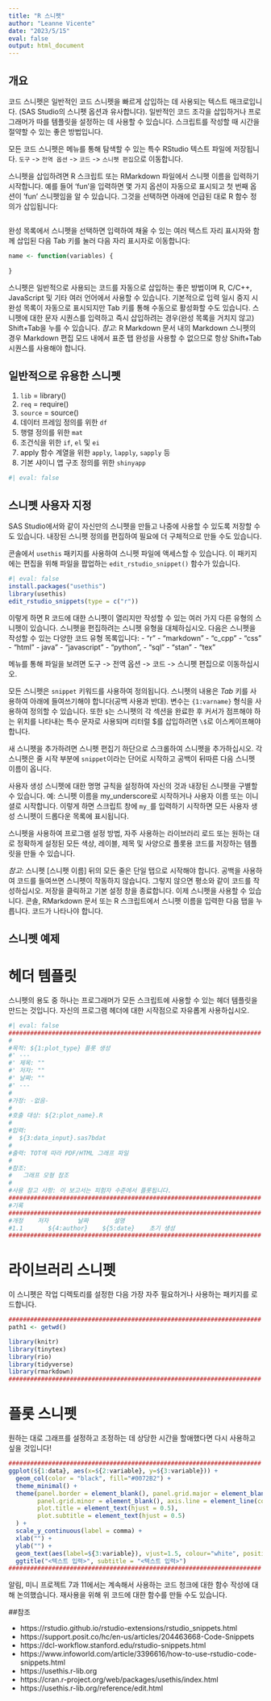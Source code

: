 ```yaml
---
title: "R 스니펫"
author: "Leanne Vicente"
date: "2023/5/15"
eval: false
output: html_document
---
```


## 개요

코드 스니펫은 일반적인 코드 스니펫을 빠르게 삽입하는 데 사용되는 텍스트 매크로입니다. (SAS Studio의 스니펫 옵션과 유사합니다). 일반적인 코드 조각을 삽입하거나 프로그래머가 따를 템플릿을 설정하는 데 사용할 수 있습니다. 스크립트를 작성할 때 시간을 절약할 수 있는 좋은 방법입니다.

모든 코드 스니펫은 메뉴를 통해 탐색할 수 있는 특수 RStudio 텍스트 파일에 저장됩니다.
`도구` -> `전역 옵션` -> `코드` -> `스니펫 편집`으로 이동합니다.

스니펫을 삽입하려면 R 스크립트 또는 RMarkdown 파일에서 스니펫 이름을 입력하기 시작합니다. 예를 들어 'fun'을 입력하면 몇 가지 옵션이 자동으로 표시되고 첫 번째 옵션이 'fun' 스니펫임을 알 수 있습니다. 그것을 선택하면 아래에 언급된 대로 R 함수 정의가 삽입됩니다:


```r

```

완성 목록에서 스니펫을 선택하면 입력하여 채울 수 있는 여러 텍스트 자리 표시자와 함께 삽입된 다음 Tab 키를 눌러 다음 자리 표시자로 이동합니다:

```r
name <- function(variables) {
  
}
```

스니펫은 일반적으로 사용되는 코드를 자동으로 삽입하는 좋은 방법이며 R, C/C++, JavaScript 및 기타 여러 언어에서 사용할 수 있습니다.
기본적으로 입력 일시 중지 시 완성 목록이 자동으로 표시되지만 Tab 키를 통해 수동으로 활성화할 수도 있습니다.
스니펫에 대한 문자 시퀀스를 입력하고 즉시 삽입하려는 경우(완성 목록을 거치지 않고) Shift+Tab을 누를 수 있습니다.
*참고*: R Markdown 문서 내의 Markdown 스니펫의 경우 Markdown 편집 모드 내에서 표준 탭 완성을 사용할 수 없으므로 항상 Shift+Tab 시퀀스를 사용해야 합니다.

## 일반적으로 유용한 스니펫
1. `lib` = library()
2. `req` = require()
3. `source` = source() 
4. 	데이터 프레임 정의를 위한 `df`
5.	행렬 정의를 위한 `mat`
6.	조건식을 위한 `if`, `el` 및 `ei`
7.	apply 함수 계열을 위한 `apply`, `lapply`, `sapply` 등
8.	기본 샤이니 앱 구조 정의를 위한 `shinyapp`


```r
#| eval: false
```

## 스니펫 사용자 지정
SAS Studio에서와 같이 자신만의 스니펫을 만들고 나중에 사용할 수 있도록 저장할 수도 있습니다. 내장된 스니펫 정의를 편집하여 필요에 더 구체적으로 만들 수도 있습니다.

콘솔에서 `usethis` 패키지를 사용하여 스니펫 파일에 액세스할 수 있습니다. 이 패키지에는 편집을 위해 파일을 팝업하는 `edit_rstudio_snippet()` 함수가 있습니다.

```r
#| eval: false
install.packages("usethis")
library(usethis)
edit_rstudio_snippets(type = c("r"))
```

이렇게 하면 R 코드에 대한 스니펫이 열리지만 작성할 수 있는 여러 가지 다른 유형의 스니펫이 있습니다. 스니펫을 편집하려는 스니펫 유형을 대체하십시오. 다음은 스니펫을 작성할 수 있는 다양한 코드 유형 목록입니다:
- "r" 
- "markdown"
- "c_cpp"
- "css"
- "html"
- java"
- "javascript"
- "python",
- "sql"
- "stan"
- "tex"

메뉴를 통해 파일을 보려면 도구 -> 전역 옵션 -> 코드 -> 스니펫 편집으로 이동하십시오.

모든 스니펫은 `snippet` 키워드를 사용하여 정의됩니다. 스니펫의 내용은 *Tab* 키를 사용하여 아래에 들여쓰기해야 합니다(공백 사용과 반대). 변수는 `{1:varname}` 형식을 사용하여 정의할 수 있습니다. 또한 `$`는 스니펫의 각 섹션을 완료한 후 커서가 점프해야 하는 위치를 나타내는 특수 문자로 사용되며 리터럴 $를 삽입하려면 `\$`로 이스케이프해야 합니다.

새 스니펫을 추가하려면 스니펫 편집기 하단으로 스크롤하여 스니펫을 추가하십시오. 각 스니펫은 줄 시작 부분에 `snippet`이라는 단어로 시작하고 공백이 뒤따른 다음 스니펫 이름이 옵니다.

사용자 생성 스니펫에 대한 명명 규칙을 설정하여 자신의 것과 내장된 스니펫을 구별할 수 있습니다. 예: 스니펫 이름을 my_underscore로 시작하거나 사용자 이름 또는 이니셜로 시작합니다. 이렇게 하면 스크립트 창에 `my_`를 입력하기 시작하면 모든 사용자 생성 스니펫이 드롭다운 목록에 표시됩니다.

스니펫을 사용하여 프로그램 설정 방법, 자주 사용하는 라이브러리 로드 또는 원하는 대로 정확하게 설정된 모든 색상, 레이블, 제목 및 사양으로 플롯용 코드를 저장하는 템플릿을 만들 수 있습니다.

*참고*: 스니펫 [스니펫 이름] 뒤의 모든 줄은 단일 탭으로 시작해야 합니다. 공백을 사용하여 코드를 들여쓰면 스니펫이 작동하지 않습니다. 그렇지 않으면 평소와 같이 코드를 작성하십시오.
저장을 클릭하고 기본 설정 창을 종료합니다. 이제 스니펫을 사용할 수 있습니다. 콘솔, RMarkdown 문서 또는 R 스크립트에서 스니펫 이름을 입력한 다음 탭을 누릅니다. 코드가 나타나야 합니다.

## 스니펫 예제
# 헤더 템플릿

스니펫의 용도 중 하나는 프로그래머가 모든 스크립트에 사용할 수 있는 헤더 템플릿을 만드는 것입니다. 자신의 프로그램 헤더에 대한 시작점으로 자유롭게 사용하십시오.
```r
#| eval: false
######################################################################
#
#목적: ${1:plot_type} 플롯 생성
#' ---
#' 제목: ""
#' 저자: ""
#' 날짜: ""
#' ---
#
#가정: -없음-
#
#호출 대상: ${2:plot_name}.R
#
#입력: 
#  ${3:data_input}.sas7bdat
#          
#출력: TOT에 따라 PDF/HTML 그래프 파일 
#
#참조: 
#   그래프 모형 참조
#
#사용 참고 사항: 이 보고서는 피험자 수준에서 플롯됩니다.
######################################################################
#기록
######################################################################
#개정    저자        날짜       설명
#1.1       ${4:author}    ${5:date}    초기 생성
######################################################################

```
 

# 라이브러리 스니펫
이 스니펫은 작업 디렉토리를 설정한 다음 가장 자주 필요하거나 사용하는 패키지를 로드합니다.

```r
######################################################################
path1 <- getwd()

library(knitr)
library(tinytex)
library(rio)
library(tidyverse)
library(rmarkdown)
######################################################################

```


# 플롯 스니펫
원하는 대로 그래프를 설정하고 조정하는 데 상당한 시간을 할애했다면 다시 사용하고 싶을 것입니다!

```r
######################################################################
ggplot(${1:data}, aes(x=${2:variable}, y=${3:variable})) + 
  geom_col(color = "black", fill="#0072B2") +
  theme_minimal() +
  theme(panel.border = element_blank(), panel.grid.major = element_blank(),
        panel.grid.minor = element_blank(), axis.line = element_line(colour = "gray"),
        plot.title = element_text(hjust = 0.5),
        plot.subtitle = element_text(hjust = 0.5)
  ) +
  scale_y_continuous(label = comma) + 
  xlab("") +
  ylab("") +
  geom_text(aes(label=${3:variable}), vjust=1.5, colour="white", position=position_dodge(.9), size=5) +
  ggtitle("<텍스트 입력>", subtitle = "<텍스트 입력>")
######################################################################

```

알림, 미니 프로젝트 7과 11에서는 계속해서 사용하는 코드 청크에 대한 함수 작성에 대해 논의했습니다. 재사용을 위해 위 코드에 대한 함수를 만들 수도 있습니다.


##참조

-	https://rstudio.github.io/rstudio-extensions/rstudio_snippets.html 
-	https://support.posit.co/hc/en-us/articles/204463668-Code-Snippets 
-	https://dcl-workflow.stanford.edu/rstudio-snippets.html 
-	https://www.infoworld.com/article/3396616/how-to-use-rstudio-code-snippets.html 
-	https://usethis.r-lib.org
- https://cran.r-project.org/web/packages/usethis/index.html 
- https://usethis.r-lib.org/reference/edit.html

